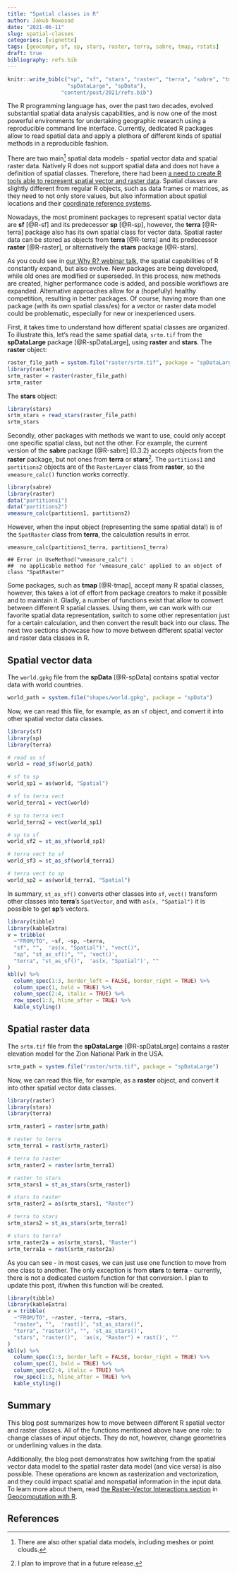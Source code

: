 ```yaml
---
title: "Spatial classes in R"
author: Jakub Nowosad
date: "2021-06-11"
slug: spatial-classes
categories: [vignette]
tags: [geocompr, sf, sp, stars, raster, terra, sabre, tmap, rstats]
draft: true
bibliography: refs.bib
---
```


```r
knitr::write_bib(c("sp", "sf", "stars", "raster", "terra", "sabre", "tmap", 
                   "spDataLarge", "spData"), 
                 "content/post/2021/refs.bib")
```

The R programming language has, over the past two decades, evolved substantial spatial data analysis capabilities, and is now one of the most powerful environments for undertaking geographic research using a reproducible command line interface.
Currently, dedicated R packages allow to read spatial data and apply a plethora of different kinds of spatial methods in a reproducible fashion.

There are two main^[There are also other spatial data models, including meshes or point clouds.] spatial data models - spatial vector data and spatial raster data.
Natively R does not support spatial data and does not have a definition of spatial classes.
Therefore, there had been [a need to create R tools able to represent spatial vector and raster data ](https://geocompr.robinlovelace.net/intro.html#the-history-of-r-spatial).
Spatial classes are slightly different from regular R objects, such as data frames or matrices, as they need to not only store values, but also information about spatial locations and their [coordinate reference systems](https://geocompr.robinlovelace.net/spatial-class.html#crs-intro).

Nowadays, the most prominent packages to represent spatial vector data are **sf** [@R-sf] and its predecessor **sp** [@R-sp], however, the **terra** [@R-terra] package also has its own spatial class for vector data.
Spatial raster data can be stored as objects from **terra** [@R-terra] and its predecessor **raster** [@R-raster], or alternatively the **stars** package [@R-stars].

As you could see in [our Why R? webinar talk](/post/2020/whyr_webinar004/), the spatial capabilities of R constantly expand, but also evolve.
New packages are being developed, while old ones are modified or superseded.
In this process, new methods are created, higher performance code is added, and possible workflows are expanded.
Alternative approaches allow for a (hopefully) healthy competition, resulting in better packages.
Of course, having more than one package (with its own spatial class/es) for a vector or raster data model could be problematic, especially for new or inexperienced users.

First, it takes time to understand how different spatial classes are organized.
To illustrate this, let's read the same spatial data, `srtm.tif` from the **spDataLarge** package [@R-spDataLarge], using **raster** and **stars**.
The **raster** object:

```r
raster_file_path = system.file("raster/srtm.tif", package = "spDataLarge")
library(raster)
srtm_raster = raster(raster_file_path)
srtm_raster
```

The **stars** object:

```r
library(stars)
srtm_stars = read_stars(raster_file_path)
srtm_stars
```

Secondly, other packages with methods we want to use, could only accept one specific spatial class, but not the other.
For example, the current version of the **sabre** package [@R-sabre] (0.3.2) accepts objects from the **raster** package, but not ones from **terra** or **stars**^[I plan to improve that in a future release.].
The `partitions1` and `partitions2` objects are of the `RasterLayer` class from **raster**, so the `vmeasure_calc()` function works correctly.

```r
library(sabre)
library(raster)
data("partitions1")
data("partitions2")
vmeasure_calc(partitions1, partitions2)
```

However, when the input object (representing the same spatial data!) is of the `SpatRaster` class from **terra**, the calculation results in error.

```
vmeasure_calc(partitions1_terra, partitions1_terra)
```

```
## Error in UseMethod("vmeasure_calc") : 
##  no applicable method for 'vmeasure_calc' applied to an object of class "SpatRaster"
```

Some packages, such as **tmap** [@R-tmap], accept many R spatial classes, however, this takes a lot of effort from package creators to make it possible and to maintain it.
Gladly, a number of functions exist that allow to convert between different R spatial classes.
Using them, we can work with our favorite spatial data representation, switch to some other representation just for a certain calculation, and then convert the result back into our class.
The next two sections showcase how to move between different spatial vector and raster data classes in R.

## Spatial vector data

The `world.gpkg` file from the **spData** [@R-spData] contains spatial vector data with world countries.

```r
world_path = system.file("shapes/world.gpkg", package = "spData")
```

Now, we can read this file, for example, as an `sf` object, and convert it into other spatial vector data classes.

```r
library(sf)
library(sp)
library(terra)

# read as sf
world = read_sf(world_path)

# sf to sp
world_sp1 = as(world, "Spatial")

# sf to terra vect
world_terra1 = vect(world)

# sp to terra vect
world_terra2 = vect(world_sp1)

# sp to sf
world_sf2 = st_as_sf(world_sp1)

# terra vect to sf
world_sf3 = st_as_sf(world_terra1)

# terra vect to sp
world_sp2 = as(world_terra1, "Spatial")
```

In summary, `st_as_sf()` converts other classes into `sf`, `vect()` transform other classes into **terra**'s `SpatVector`, and with `as(x, "Spatial")` it is possible to get **sp**'s vectors.

```r
library(tibble)
library(kableExtra)
v = tribble(
  ~"FROM/TO", ~sf, ~sp, ~terra,
  "sf", "",  'as(x, "Spatial")', "vect()",
  "sp", "st_as_sf()", "", 'vect()',
  "terra", "st_as_sf()",  'as(x, "Spatial")', ""
)
kbl(v) %>% 
  column_spec(1:3, border_left = FALSE, border_right = TRUE) %>%
  column_spec(1, bold = TRUE) %>% 
  column_spec(2:4, italic = TRUE) %>% 
  row_spec(1:3, hline_after = TRUE) %>% 
  kable_styling()
```

## Spatial raster data

The `srtm.tif` file from the **spDataLarge** [@R-spDataLarge] contains a raster elevation model for the Zion National Park in the USA.

```r
srtm_path = system.file("raster/srtm.tif", package = "spDataLarge")
```

Now, we can read this file, for example, as a **raster** object, and convert it into other spatial vector data classes.

```r
library(raster)
library(stars)
library(terra)

srtm_raster1 = raster(srtm_path)

# raster to terra
srtm_terra1 = rast(srtm_raster1)

# terra to raster
srtm_raster2 = raster(srtm_terra1)

# raster to stars
srtm_stars1 = st_as_stars(srtm_raster1)

# stars to raster
srtm_raster2 = as(srtm_stars1, "Raster")

# terra to stars
srtm_stars2 = st_as_stars(srtm_terra1)

# stars to terra?
srtm_raster2a = as(srtm_stars1, "Raster")
srtm_terra1a = rast(srtm_raster2a)
```

As you can see - in most cases, we can just use one function to move from one class to another.
The only exception is from **stars** to **terra** - currently, there is not a dedicated custom function for that conversion. 
I plan to update this post, if/when this function will be created.

```r
library(tibble)
library(kableExtra)
v = tribble(
  ~"FROM/TO", ~raster, ~terra, ~stars,
  "raster", "",  'rast()', "st_as_stars()",
  "terra", "raster()", "", 'st_as_stars()',
  "stars", "raster()",  'as(x, "Raster") + rast()', ""
)
kbl(v) %>% 
  column_spec(1:3, border_left = FALSE, border_right = TRUE) %>%
  column_spec(1, bold = TRUE) %>% 
  column_spec(2:4, italic = TRUE) %>% 
  row_spec(1:3, hline_after = TRUE) %>% 
  kable_styling()
```

## Summary

This blog post summarizes how to move between different R spatial vector and raster classes.
All of the functions mentioned above have one role: to change classes of input objects. 
They do not, however, change geometries or underlining values in the data.

Additionally, the blog post demonstrates how switching from the spatial vector data model to the spatial raster data model (and vice versa) is also possible. 
These operations are known as rasterization and vectorization, and they could impact spatial and nonspatial information in the input data.
To learn more about them, read [the Raster-Vector Interactions section](https://geocompr.robinlovelace.net/geometric-operations.html#raster-vector) in [Geocomputation with R](https://geocompr.robinlovelace.net/).

## References